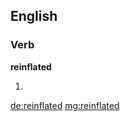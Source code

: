 ==English==

===Verb===
'''reinflated'''

# {{past of|[[reinflate]]}}

[[de:reinflated]]
[[mg:reinflated]]